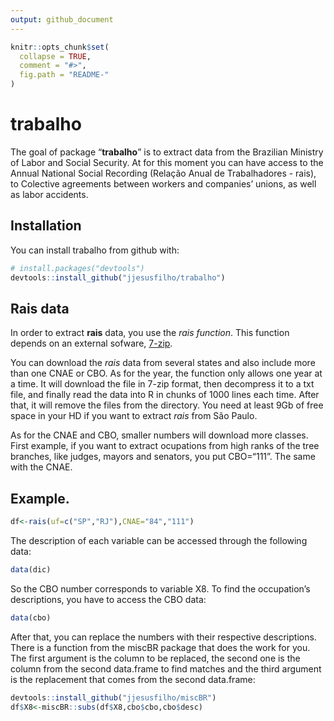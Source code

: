 ```yaml
---
output: github_document
---
```


<!-- README.md is generated from README.Rmd. Please edit that file -->

```r
knitr::opts_chunk$set(
  collapse = TRUE,
  comment = "#>",
  fig.path = "README-"
)
```

# trabalho

The goal of package "**trabalho**" is to extract data from the Brazilian Ministry of Labor and Social Security. At for this moment you can have access to the Annual National Social Recording (Relação Anual de Trabalhadores - rais), to Colective agreements between workers and companies' unions, as well as labor accidents.

## Installation

You can install trabalho from github with:

```r
# install.packages("devtools")
devtools::install_github("jjesusfilho/trabalho")
```

## Rais data

In order to extract **rais** data,  you use the *rais function*. This function depends on an external sofware, [7-zip](http://www.7-zip.org/).

You can download the *rais* data from several states and also include more than one CNAE or CBO. As for the year, the function only allows one year at a time. It will download the file in 7-zip format, then decompress it to a txt file, and finally read the data into R in chunks of 1000 lines each time. After that, it will remove the files from the directory. You need at least 9Gb of free space in your HD if you want to extract *rais* from São Paulo.

As for the CNAE and CBO, smaller numbers will download more classes. First example, if you want to extract ocupations from high ranks of the tree branches, like judges, mayors and senators, you put CBO="111". The same with the CNAE.

## Example.


```r
df<-rais(uf=c("SP","RJ"),CNAE="84","111")
```

The description of each variable can be accessed through the following data:

```r

data(dic)
```

So the CBO number corresponds to variable X8. To find the occupation's descriptions, you have to access the CBO data:


```r

data(cbo)
```

After that, you can replace the numbers with their respective descriptions. There is a function from the miscBR package that does the work for you. The first argument is the column to be replaced, the second one is the column from the second data.frame to find matches and the third argument is the replacement that comes from the second data.frame:


```r
devtools::install_github("jjesusfilho/miscBR")
df$X8<-miscBR::subs(df$X8,cbo$cbo,cbo$desc)
```


